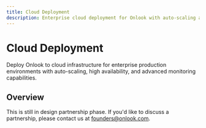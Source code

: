 ```yaml
---
title: Cloud Deployment
description: Enterprise cloud deployment for Onlook with auto-scaling and high availability
---
```


# Cloud Deployment

Deploy Onlook to cloud infrastructure for enterprise production environments with auto-scaling, high availability, and advanced monitoring capabilities.

## Overview

This is still in design partnership phase. If you'd like to discuss a partnership, please contact us at [founders@onlook.com](mailto:founders@onlook.com).